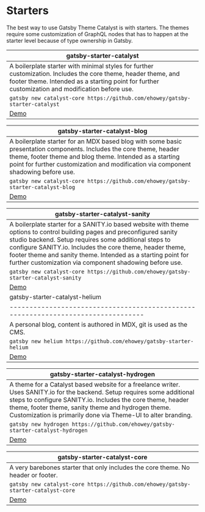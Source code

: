 <SEO
  title="Starters"
  description="A list of starters available that implement Gatsby Theme Catalyst. Gatsby Theme Catalyst is an opinionated set of integrated themes and starters to accelerate your next Gatsby project."
/>

# Starters

The best way to use Gatsby Theme Catalyst is with starters. The themes require some customization of GraphQL nodes that has to happen at the starter level because of type ownership in Gatsby.

| gatsby-starter-catalyst                                                                                                                                                                                           |
| ----------------------------------------------------------------------------------------------------------------------------------------------------------------------------------------------------------------- |
| A boilerplate starter with minimal styles for further customization. Includes the core theme, header theme, and footer theme. Intended as a starting point for further customization and modification before use. |
| `gatsby new catalyst-core https://github.com/ehowey/gatsby-starter-catalyst`                                                                                                                                      |
| [Demo](https://gatsby-starter-catalyst.netlify.app/)                                                                                                                                                              |

| gatsby-starter-catalyst-blog                                                                                                                                                                                                                                         |
| -------------------------------------------------------------------------------------------------------------------------------------------------------------------------------------------------------------------------------------------------------------------- |
| A boilerplate starter for an MDX based blog with some basic presentation components. Includes the core theme, header theme, footer theme and blog theme. Intended as a starting point for further customization and modification via component shadowing before use. |
| `gatsby new catalyst-core https://github.com/ehowey/gatsby-starter-catalyst-blog`                                                                                                                                                                                    |
| [Demo](https://gatsby-starter-catalyst-blog.netlify.app/)                                                                                                                                                                                                            |

| gatsby-starter-catalyst-sanity                                                                                                                                                                                                                                                                                                                                          |
| ----------------------------------------------------------------------------------------------------------------------------------------------------------------------------------------------------------------------------------------------------------------------------------------------------------------------------------------------------------------------- |
| A boilerplate starter for a SANITY.io based website with theme options to control building pages and preconfigured sanity studio backend. Setup requires some additional steps to configure SANITY.io. Includes the core theme, header theme, footer theme and sanity theme. Intended as a starting point for further customization via component shadowing before use. |
| `gatsby new catalyst-core https://github.com/ehowey/gatsby-starter-catalyst-sanity`                                                                                                                                                                                                                                                                                     |
| [Demo](https://gatsby-starter-catalyst-sanity.netlify.app/)                                                                                                                                                                                                                                                                                                             |
| gatsby-starter-catalyst-helium                                                                                                                                                                                                                                                                                                                                          |
| ---------------------------------------------------------------------------------                                                                                                                                                                                                                                                                                       |
| A personal blog, content is authored in MDX, git is used as the CMS.                                                                                                                                                                                                                                                                                                    |
| `gatsby new helium https://github.com/ehowey/gatsby-starter-helium`                                                                                                                                                                                                                                                                                                     |
| [Demo](https://gatsby-starter-catalyst-helium.netlify.app/)                                                                                                                                                                                                                                                                                                             |

| gatsby-starter-catalyst-hydrogen                                                                                                                                                                                                                                                                                |
| --------------------------------------------------------------------------------------------------------------------------------------------------------------------------------------------------------------------------------------------------------------------------------------------------------------- |
| A theme for a Catalyst based website for a freelance writer. Uses SANITY.io for the backend. Setup requires some additional steps to configure SANITY.io. Includes the core theme, header theme, footer theme, sanity theme and hydrogen theme. Customization is primarily done via Theme-UI to alter branding. |
| `gatsby new hydrogen https://github.com/ehowey/gatsby-starter-catalyst-hydrogen`                                                                                                                                                                                                                                |
| [Demo](https://gatsby-starter-catalyst-hydrogen.netlify.app/)                                                                                                                                                                                                                                                   |

| gatsby-starter-catalyst-core                                                      |
| --------------------------------------------------------------------------------- |
| A very barebones starter that only includes the core theme. No header or footer.  |
| `gatsby new catalyst-core https://github.com/ehowey/gatsby-starter-catalyst-core` |
| [Demo](https://gatsby-starter-catalyst-core.netlify.app/)                         |
